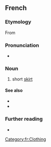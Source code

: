 ==French==

===Etymology===
From {{suffix|jupe|ette|lang=fr}}

===Pronunciation===
* {{fr-IPA}}

===Noun===
{{fr-noun|f}}

# short [[skirt]]

====See also====
* {{l|fr|microjupe}}
* {{l|fr|minijupe}}

===Further reading===
* {{R:TLFi}}

[[Category:fr:Clothing]]